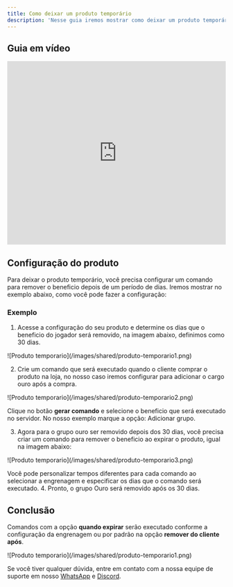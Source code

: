 ```yaml
---
title: Como deixar um produto temporário
description: 'Nesse guia iremos mostrar como deixar um produto temporário, utilizando a plataforma da CentralCart.'
---
```


## Guia em vídeo

<iframe
  width="100%"
  height="422"
  src="https://www.youtube.com/embed/n-H41lFovMg?si=t2thGqW6JdJ3DdrS"
  title="YouTube video player"
  frameborder="0"
  allow="accelerometer; autoplay; clipboard-write; encrypted-media; gyroscope; picture-in-picture"
  allowfullscreen
></iframe>

## Configuração do produto
Para deixar o produto temporário, você precisa configurar um comando para remover o beneficio depois de um período de dias. Iremos mostrar no exemplo abaixo, como você pode fazer a configuração:

### Exemplo

1. Acesse a configuração do seu produto e determine os dias que o beneficio do jogador será removido, na imagem abaixo, definimos como 30 dias.

<Frame>
  ![Produto temporario](/images/shared/produto-temporario1.png)
</Frame>

2. Crie um comando que será executado quando o cliente comprar o produto na loja, no nosso caso iremos configurar para adicionar o cargo ouro após a compra.

<Frame>
  ![Produto temporario](/images/shared/produto-temporario2.png)
</Frame>

<Check>Clique no botão **gerar comando** e selecione o beneficio que será executado no servidor. No nosso exemplo marque a opção: Adicionar grupo.</Check>

3. Agora para o grupo ouro ser removido depois dos 30 dias, você precisa criar um comando para remover o beneficio ao expirar o produto, igual na imagem abaixo:

<Frame>
  ![Produto temporario](/images/shared/produto-temporario3.png)
</Frame>

<Note>Você pode personalizar tempos diferentes para cada comando ao selecionar a engrenagem e especificar os dias que o comando será executado. </Note>
4. Pronto, o grupo Ouro será removido após os 30 dias.

## Conclusão
Comandos com a opção **quando expirar** serão executado conforme a configuração da engrenagem ou por padrão na opção **remover do cliente após**.

<Frame>
  ![Produto temporario](/images/shared/produto-temporario1.png)
</Frame>

<Check>Se você tiver qualquer dúvida, entre em contato com a nossa equipe de suporte
em nosso [WhatsApp](https://api.whatsapp.com/send/?phone=5515992647447&text=Ol%C3%A1%2C+tenho+d%C3%BAvidas+sobre+a+CentralCart&type=phone_number&app_absent=0) 
e [Discord](https://centralcart.com.br/discord).</Check>
